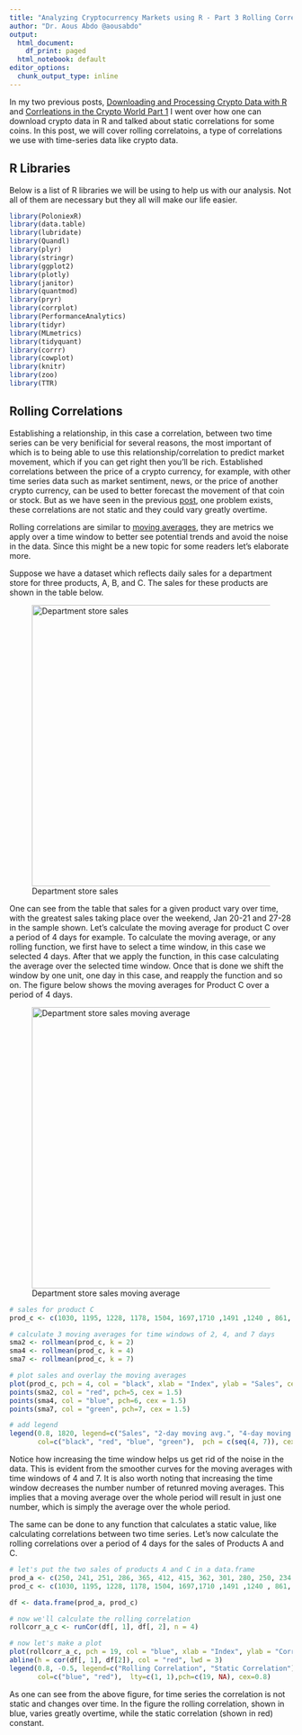```yaml
---
title: "Analyzing Cryptocurrency Markets using R - Part 3 Rolling Correlations and More!"
author: "Dr. Aous Abdo @aousabdo"
output:
  html_document:
    df_print: paged
  html_notebook: default
editor_options:
  chunk_output_type: inline
---
```


In my two previous posts, [Downloading and Processing Crypto Data with R](http://rpubs.com/aousabdo/crypto_1) and [Corrleations in the Crypto World Part 1](http://rpubs.com/aousabdo/crypto_2) I went over how one can download crypto data in R and talked about static correlations for some coins. In this post, we will cover rolling correlatoins, a type of correlations we use with time-series data like crypto data. 

## R Libraries
Below is a list of R libraries we will be using to help us with our analysis. Not all of them are necessary but they all will make our life easier. 

```r
library(PoloniexR)
library(data.table)
library(lubridate)
library(Quandl)
library(plyr)
library(stringr)
library(ggplot2)
library(plotly)
library(janitor)
library(quantmod)
library(pryr)
library(corrplot)
library(PerformanceAnalytics)
library(tidyr)
library(MLmetrics)
library(tidyquant)
library(corrr)
library(cowplot)
library(knitr)
library(zoo)
library(TTR)
```

## Rolling Correlations

Establishing a relationship, in this case a correlation, between two time series can be very benificial for several reasons, the most important of which is to being able to use this relationship/correlation to predict market movement, which if you can get right then you'll be rich. Established correlations between the price of a crypto currency, for example, with other time series data such as market sentiment, news, or the price of another crypto currency, can be used to better forecast the movement of that coin or stock. But as we have seen in the previous [post](http://rpubs.com/aousabdo/crypto_2), one problem exists, these correlations are not static and they could vary greatly overtime.

Rolling correlations are similar to [moving averages](https://www.investopedia.com/university/movingaverage/movingaverages1.asp), they are metrics we apply over a time window to better see potential trends and avoid the noise in the data. Since this might be a new topic for some readers let's elaborate more. 

Suppose we have a dataset which reflects daily sales for a department store for three products, A, B, and C. The sales for these products are shown in the table below. 

![Department store sales](../figures/sales.PNG){width=500px}

One can see from the table that sales for a given product vary over time, with the greatest sales taking place over the weekend, Jan 20-21 and 27-28 in the sample shown. Let's calculate the moving average for product C over a period of 4 days for example. To calculate the moving average, or any rolling function, we first have to select a time window, in this case we selected 4 days. After that we apply the function, in this case calculating the average over the selected time window. Once that is done we shift the window by one unit, one day in this case, and reapply the function and so on. The figure below shows the moving averages for Product C over a period of 4 days.

![Department store sales moving average](../figures/sales2.PNG){width=500px}

```r
# sales for product C
prod_c <- c(1030, 1195, 1228, 1178, 1504, 1697,1710 ,1491 ,1240 , 861, 853, 1158, 1265, 1566,1182)

# calculate 3 moving averages for time windows of 2, 4, and 7 days
sma2 <- rollmean(prod_c, k = 2)
sma4 <- rollmean(prod_c, k = 4)
sma7 <- rollmean(prod_c, k = 7)

# plot sales and overlay the moving averages
plot(prod_c, pch = 4, col = "black", xlab = "Index", ylab = "Sales", cex = 1.5, ylim = c(800, 1800))
points(sma2, col = "red", pch=5, cex = 1.5)
points(sma4, col = "blue", pch=6, cex = 1.5)
points(sma7, col = "green", pch=7, cex = 1.5)

# add legend
legend(0.8, 1820, legend=c("Sales", "2-day moving avg.", "4-day moving avg.", "7-day moving avg."),
       col=c("black", "red", "blue", "green"),  pch = c(seq(4, 7)), cex=0.8)
```

Notice how increasing the time window helps us get rid of the noise in the data. This is evident from the smoother curves for the moving averages with time windows of 4 and 7. It is also worth noting that increasing the time window decreases the number number of retunred moving averages. This implies that a moving average over the whole period will result in just one number, which is simply the average over the whole period. 

The same can be done to any function that calculates a static value, like calculating correlations between two time series. 
Let's now calculate the rolling correlations over a period of 4 days for the sales of Products A and C. 

```r
# let's put the two sales of products A and C in a data.frame
prod_a <- c(250, 241, 251, 286, 365, 412, 415, 362, 301, 280, 250, 234, 215, 198, 300)
prod_c <- c(1030, 1195, 1228, 1178, 1504, 1697,1710 ,1491 ,1240 , 861, 853, 1158, 1265, 1566,1182)

df <- data.frame(prod_a, prod_c)

# now we'll calculate the rolling correlation
rollcorr_a_c <- runCor(df[, 1], df[, 2], n = 4)

# now let's make a plot
plot(rollcorr_a_c, pch = 19, col = "blue", xlab = "Index", ylab = "Correlation", cex = 1.5, type = "b")
abline(h = cor(df[, 1], df[2]), col = "red", lwd = 3)
legend(0.8, -0.5, legend=c("Rolling Correlation", "Static Correlation"),
       col=c("blue", "red"),  lty=c(1, 1),pch=c(19, NA), cex=0.8)
```

As one can see from the above figure, for time series the correlation is not static and changes over time. In the figure the rolling correlation, shown in blue, varies greatly overtime, while the static correlation (shown in red) constant.





